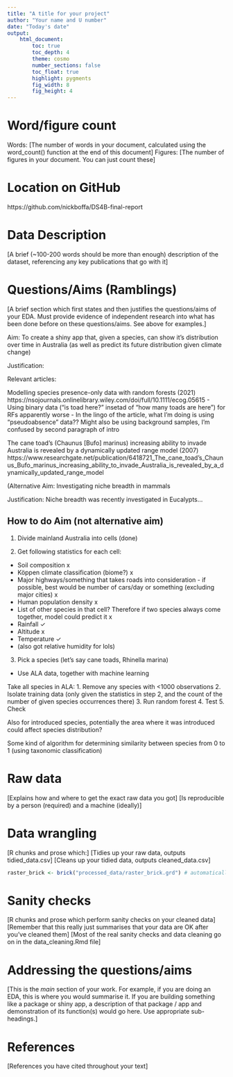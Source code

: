 ```yaml
---
title: "A title for your project"
author: "Your name and U number"
date: "Today's date"
output:  
    html_document:
        toc: true
        toc_depth: 4
        theme: cosmo
        number_sections: false
        toc_float: true
        highlight: pygments
        fig_width: 8
        fig_height: 4
---
```


# Word/figure count

Words: [The number of words in your document, calculated using the word_count() function at the end of this document]
Figures: [The number of figures in your document. You can just count these]

# Location on GitHub

https://github.com/nickboffa/DS4B-final-report

# Data Description

[A brief (~100-200 words should be more than enough) description of the dataset, referencing any key publications that go with it]

# Questions/Aims (Ramblings)

[A brief section which first states and then justifies the questions/aims of your EDA. Must provide evidence of independent research into what has been done before on these questions/aims. See above for examples.]

Aim: To create a shiny app that, given a species, can show it's distribution over time in Australia (as well as predict its future distribution given climate change)

Justification: 

Relevant articles:

Modelling species presence-only data with random forests (2021)
https://nsojournals.onlinelibrary.wiley.com/doi/full/10.1111/ecog.05615
- Using binary data ("is toad here?" insetad of "how many toads are here") for RFs apparently worse
- In the lingo of the article, what I'm doing is using "pseudoabsence" data?? Might also be using background samples, I'm confused by second paragraph of intro


The cane toad's (Chaunus [Bufo] marinus) increasing ability to invade Australia is revealed by a dynamically updated range model (2007)
https://www.researchgate.net/publication/6418721_The_cane_toad's_Chaunus_Bufo_marinus_increasing_ability_to_invade_Australia_is_revealed_by_a_dynamically_updated_range_model


(Alternative Aim: Investigating niche breadth in mammals

Justification: Niche breadth was recently investigated in Eucalypts...

## How to do Aim (not alternative aim)

1. Divide mainland Australia into cells (done)

2.  Get following statistics for each cell:
  - Soil composition x
  - Köppen climate classification (biome?) x
  - Major highways/something that takes roads into consideration - if possible, best would be number of cars/day or something (excluding major cities) x
  - Human population density x
  - List of other species in that cell? Therefore if two species always come together, model could predict it x
  - Rainfall ✓
  - Altitude x
  - Temperature ✓
  - (also got relative humidity for lols)
  
3. Pick a species (let's say cane toads, Rhinella marina)
  - Use ALA data, together with machine learning

Take all species in ALA:
  1. Remove any species with <1000 observations
  2. Isolate training data (only given the statistics in step 2, and the count of the number of given species occurrences there)
  3. Run random forest
  4. Test
  5. Check
  


Also for introduced species, potentially the area where it was introduced could affect species distribution?

Some kind of algorithm for determining similarity between species from 0 to 1 (using taxonomic classification)

# Raw data

[Explains how and where to get the exact raw data you got]
[Is reproducible by a person (required) and a machine (ideally)]

# Data wrangling

[R chunks and prose which:]
[Tidies up your raw data, outputs tidied_data.csv]
[Cleans up your tidied data, outputs cleaned_data.csv]

```r
raster_brick <- brick("processed_data/raster_brick.grd") # automatically includes .gri file as well
```

# Sanity checks

[R chunks and prose which perform sanity checks on your cleaned data]
[Remember that this really just summarises that your data are OK after you've cleaned them]
[Most of the real sanity checks and data cleaning go on in the data_cleaning.Rmd file]

# Addressing the questions/aims

[This is the *main* section of your work. For example, if you are doing an EDA, this is where you would summarise it. If you are building something like a package or shiny app, a description of that package / app and demonstration of its function(s) would go here. Use appropriate sub-headings.]

# References

[References you have cited throughout your text]